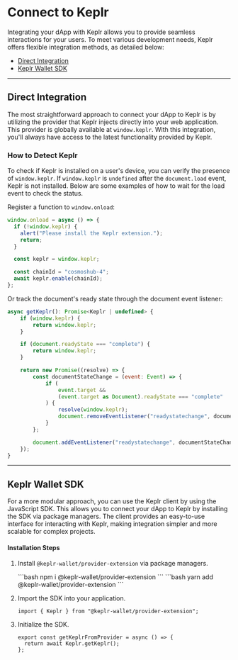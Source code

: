 
# Connect to Keplr

Integrating your dApp with Keplr allows you to provide seamless interactions for your users. To meet various development needs, Keplr offers flexible integration methods, as detailed below:

- [Direct Integration](#direct-integration)
- [Keplr Wallet SDK](#keplr-wallet-sdk)

---

## Direct Integration

The most straightforward approach to connect your dApp to Keplr is by utilizing the provider that Keplr injects directly into your web application. This provider is globally available at `window.keplr`. With this integration, you'll always have access to the latest functionality provided by Keplr.

### How to Detect Keplr

To check if Keplr is installed on a user's device, you can verify the presence of `window.keplr`. If `window.keplr` is `undefined` after the `document.load` event, Keplr is not installed. Below are some examples of how to wait for the load event to check the status.

Register a function to `window.onload`:

```javascript
window.onload = async () => {
  if (!window.keplr) {
    alert("Please install the Keplr extension.");
    return;
  }

  const keplr = window.keplr;

  const chainId = "cosmoshub-4";
  await keplr.enable(chainId);
};
```

Or track the document's ready state through the document event listener:

```javascript
async getKeplr(): Promise<Keplr | undefined> {
    if (window.keplr) {
        return window.keplr;
    }

    if (document.readyState === "complete") {
        return window.keplr;
    }

    return new Promise((resolve) => {
        const documentStateChange = (event: Event) => {
            if (
                event.target &&
                (event.target as Document).readyState === "complete"
            ) {
                resolve(window.keplr);
                document.removeEventListener("readystatechange", documentStateChange);
            }
        };

        document.addEventListener("readystatechange", documentStateChange);
    });
}
```

---

## Keplr Wallet SDK

For a more modular approach, you can use the Keplr client by using the JavaScript SDK. This allows you to connect your dApp to Keplr by installing the SDK via package managers. The client provides an easy-to-use interface for interacting with Keplr, making integration simpler and more scalable for complex projects.

#### Installation Steps

1. Install `@keplr-wallet/provider-extension` via package managers.

   <Tabs>
     <TabItem value="npm" label="npm" default>
        ```bash
        npm i @keplr-wallet/provider-extension
        ```
     </TabItem>
     <TabItem value="yarn" label="Yarn">
        ```bash
        yarn add @keplr-wallet/provider-extension
        ```
     </TabItem>
   </Tabs>

2. Import the SDK into your application.

   ```tsx
   import { Keplr } from "@keplr-wallet/provider-extension";
   ```

3. Initialize the SDK.

   ```tsx
   export const getKeplrFromProvider = async () => {
     return await Keplr.getKeplr();
   };
   ```
